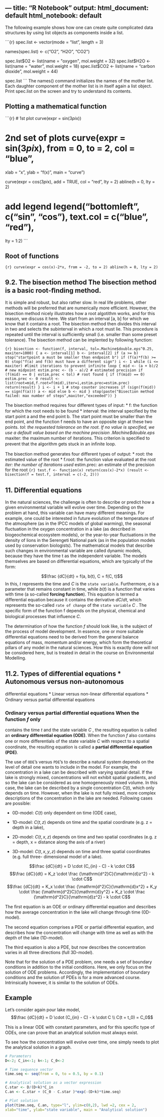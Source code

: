 --- title: "R Notebook" output: html_document: default html_notebook: default 
---

The following example shows how one can create quite complicated data structures
by using list objects as components inside a list.

```{r} spec.list <- vector(mode = "list", length = 3)

names(spec.list) <- c("O2", "H2O", "CO2")

spec.list$O2  <- list(name = "oxygen", mol.weight = 32) spec.list$H2O <-
list(name = "water", mol.weight = 18) spec.list$CO2 <- list(name = "carbon
dioxide", mol.weight = 44)

spec.list ``` The names() command initializes the names of the mother list. Each
daughter component of the mother list is in itself again a list object. Print
spec.list on the screen and try to understand its contents.

## Plotting a mathematical function

```{r} # 1st plot curve(expr = sin(3*pi*x))

# 2nd set of plots curve(expr = sin(3*pi*x), from = 0, to = 2, col = "blue", 
xlab = "x", ylab = "f(x)", main = "curve")

curve(expr = cos(3*pi*x), add = TRUE, col = "red", lty = 2) abline(h = 0, lty =
2)

# add legend legend("bottomleft", c("sin", "cos"), text.col = c("blue", "red"),
lty = 1:2) ```

## Root of functions

```{r} curve(expr = cos(x)-2*x, from = -2, to = 2) abline(h = 0, lty = 2) ```

## 9.2. The bisection method The bisection method is a basic root-ﬁnding method.
It is simple and robust, but also rather slow. In real life problems, other
methods will be preferred that are numerically more eﬃcient. However, the
bisection method nicely illustrates how a root algotithm works, and for this
reason, we discuss it here. We start from an interval [a, b] for which we know
that it contains a root. The bisection method then divides this interval in two
and selects the subinterval in which a root must lie. This procedure is repeated
until the interval is suﬃciently small (i.e. smaller than some preset
tolerance). The bisection method can be implented by following function:

```{r} bisection <- function(f, interval, tol=.Machine$double.eps^0.25,
maxiter=1000) { a <- interval[1] b <- interval[2] if (a >= b) stop("startpoint a
must be smaller than endpoint b") if (f(a)*f(b) >= 0) stop("f(a) and f(b) must
have a different sign") i <- 1 while (i <= maxiter) #limit iterations to prevent
infinite loop { mid <- (a + b)/2 # new midpoint estim.prec <- (b - a)/2 #
estimated precision if (f(mid) == 0 | estim.prec < tol) # root found { if
(f(mid) == 0) estim.prec <- 0 result <-
list(root=mid,f.root=f(mid),iter=i,estim.prec=estim.prec) return(result) } i <-
i + 1 # step counter increases if (sign(f(mid)) == sign(f(a))) a <- mid else b
<- mid } stop(paste("Bisection method failed: max number of
steps",maxiter,"exceeded")) } ```

The bisection method requires four diﬀerent types of input: * f: the function
for which the root needs to be found * interval: the interval speciﬁed by the
start point a and the end point b. The start point must be smaller than the end
point, and the function f needs to have an opposite sign at these two points. *
tol: the requested tolerance on the root. If no value is speciﬁed, we use a
default value based on the machine precision .Machine$double.eps * maxiter: the
maximum number of iterations. This criterion is speciﬁed to prevent that the
algorithm gets stuck in an inﬁnite loop.


The bisection method generates four diﬀerent types of output: * root: the
estimated value of the root * f.root: the function value evaluated at the root *
iter: the number of iterations used * estim.prec: an estimate of the precision
for the root ```{r} test.f <- function(x) return(cos(x)-2*x) (result <-
bisection(f = test.f, interval = c(-2, 2))) ```


## 11. Diﬀerential equations

In the natural sciences, the challenge is often to describe or predict how a 
given environmental variable will evolve over time. Depending on the problem at 
hand, this variable can have many diﬀerent meanings. For example, one could be 
interested in future evolution of the temperature of the atmosphere (as in the 
IPCC models of global warming), the seasonal ﬂuctuation in the oxygen 
concentration in a lake (as described in biogeochemical ecosystem models), or 
the year-to-year ﬂuctuations in the density of lions in the Serengeti National 
park (as in the population models used by conservation biologists). The 
mathematical models that describe such changes in environmental variable are 
called dynamic models, because they have the time t as the independent variable.
The models themselves are based on diﬀerential equations, which are typically of
the form:

$$\frac {dC}{dt} = f(a, b(t), C = f(C, t)$$ In this, $t$ represents the time and
$C$ is the `state variable`. Furthermore, $a$ is a parameter that remains
constant in time, while $b(t)$ is a function that varies with time (a so-called
**forcing function**). This equation is termed a diﬀerential equation because it
contains the derivative $dC/dt$, which represents the so-called `rate of change`
of the `state variable` $C$ . The speciﬁc form of the function f depends on the
physical, chemical and biological processes that inﬂuence $C$.

The determination of how the function $f$ should look like, is the subject of
the process of model development. In essence, one or more suitable diﬀerential 
equations need to be derived from the general balance equations of mass, 
momentum and/or energy, which form the theoretical pillars of any model in the 
natural sciences. How this is exactly done will not be considered here, but is 
treated in detail in the course on Environmental Modelling.






## 11.2. Types of diﬀerential equations * Autonomous versus non-autonomous
diﬀerential equations * Linear versus non-linear diﬀerential equations *
Ordinary versus partial diﬀerential equations

### Ordinary versus partial diﬀerential equations When the function $f$ only
contains the time $t$ and the state variable $C$ , the resulting equation is
called an **ordinary diﬀerential equation (ODE)**. When the function $f$ also
contains one or more diﬀerentials of the state variable $C$ with respect to a
spatial coordinate, the resulting equation is called a **partial diﬀerential
equation (PDE)**.

The use of `ODE`’s versus `PDE`’s to describe a natural system depends on the
level of detail one wants to include in the model. For example, the
concentration in a lake can be described with varying spatial detail. If the
lake is strongly mixed, concentrations will not exhibit spatial gradients, and
so the lake can be considered as one homogeneously mixed volume. In this case,
the lake can be described by a single concentration $C(t)$, which only depends
on time. However, when the lake is not fully mixed, more complex descriptions of
the concentration in the lake are needed. Following cases are possible:

* 0D-model: $C(t)$ only dependent on time (ODE case), 

* 1D-model: $C(t, z)$ depends on time and the spatial coordinate (e.g. z = depth in a lake),

* 2D-model: $C(t, x, z)$ depends on time and two spatial coordinates (e.g. z =
depth, x = distance along the axis of a river) 

* 3D-model: $C(t, x, y, z)$ depends on time and three spatial coordinates (e.g.
full three- dimensional model of a lake).

$$\frac {dC}{dt} = D \cdot (C_{in} - C) - k \cdot C$$
$$\frac {dC}{dt} = K_z \cdot \frac {\mathrm{d^2}C}{\mathrm{d}z^2} - k \cdot C$$
$$\frac {dC}{dt} = K_x \cdot \frac {\mathrm{d^2}C}{\mathrm{d}x^2} +
K_y \cdot \frac {\mathrm{d^2}C}{\mathrm{d}y^2} +
K_z \cdot \frac {\mathrm{d^2}C}{\mathrm{d}z^2} -
k \cdot C$$

The ﬁrst equation is an ODE or ordinary diﬀerential equation and describes how the average concentration in the lake will change through time (0D-model). 

The second equation comprises a PDE or partial diﬀerential equation, and describes how the concentration will change with time as well as with the depth of the lake (1D-model). 

The third equation is also a PDE, but now describes the concentration varies in all three directions (full 3D-model).

Note that for the solution of a PDE problem, one needs a set of boundary conditions in
addition to the initial conditions. Here, we only focus on the solution of ODE problems.
Accordingly, the implementation of boundary conditions and the solution of PDEs is for a
more advanced course. Intrinsically however, it is similar to the solution of ODEs.

## Example
Let’s consider again pour lake model,
$$\frac {dC}{dt} = D \cdot (C_{in} - C) - k \cdot C \\
C(t = t_0) = C_0$$

This is a linear ODE with constant parameters, and for this speciﬁc type of ODEs, one can prove that an analytical solution must always exist.

To see how the concentration will evolve over time, one simply needs to plot the analytical solution in a graph.

```r
# Parameters
D<-2; C_in<-1; k<-1; C_0<-2

# Time sequence vector
time.seq <- seq(from = 0, to = 0.5, by = 0.1)

# Analytical solution as a vector expression
C.star <- D/(D+k)*C_in
C.an <- C.star + (C_0 - C.star )*exp(-(D+k)*time.seq)

# Plot solution
plot(time.seq, C.an, type="l", ylim=c(0,2), lwd =2, cex = 2,
xlab="time", ylab="state variable", main = "Analytical solution")
```


